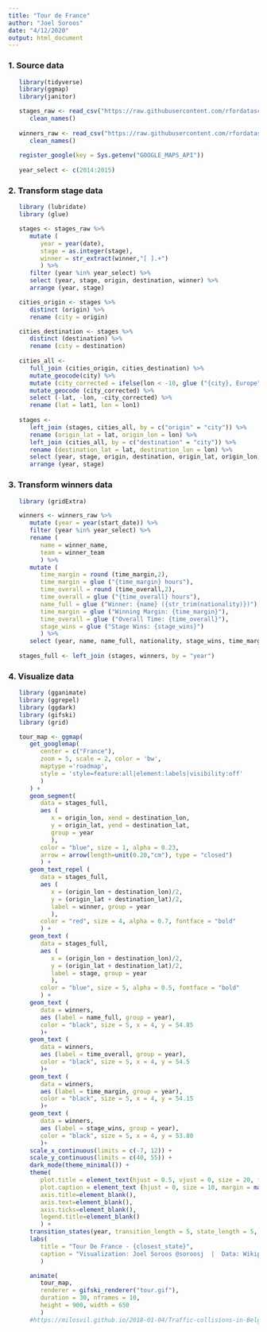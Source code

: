 ```yaml
---
title: "Tour de France"
author: "Joel Soroos"
date: "4/12/2020"
output: html_document
---
```


### 1. Source data
```r

   library(tidyverse)
   library(ggmap)
   library(janitor)

   stages_raw <- read_csv("https://raw.githubusercontent.com/rfordatascience/tidytuesday/master/data/2020/2020-04-07/tdf_stages.csv") %>%
      clean_names()
   
   winners_raw <- read_csv("https://raw.githubusercontent.com/rfordatascience/tidytuesday/master/data/2020/2020-04-07/tdf_winners.csv") %>%
      clean_names()
   
   register_google(key = Sys.getenv("GOOGLE_MAPS_API"))
   
   year_select <- c(2014:2015)
```


### 2.  Transform stage data
```r

   library (lubridate)
   library (glue)

   stages <- stages_raw %>%
      mutate (
         year = year(date),
         stage = as.integer(stage),
         winner = str_extract(winner,"[ ].+")
         ) %>%
      filter (year %in% year_select) %>%
      select (year, stage, origin, destination, winner) %>%
      arrange (year, stage)

   cities_origin <- stages %>% 
      distinct (origin) %>%
      rename (city = origin)

   cities_destination <- stages %>% 
      distinct (destination) %>%
      rename (city = destination)
      
   cities_all <- 
      full_join (cities_origin, cities_destination) %>%
      mutate_geocode(city) %>%
      mutate (city_corrected = ifelse(lon < -10, glue ("{city}, Europe"), city)) %>%
      mutate_geocode (city_corrected) %>%
      select (-lat, -lon, -city_corrected) %>%
      rename (lat = lat1, lon = lon1)
   
   stages <- 
      left_join (stages, cities_all, by = c("origin" = "city")) %>%
      rename (origin_lat = lat, origin_lon = lon) %>%
      left_join (cities_all, by = c("destination" = "city")) %>%
      rename (destination_lat = lat, destination_lon = lon) %>%
      select (year, stage, origin, destination, origin_lat, origin_lon, destination_lat, destination_lon, winner) %>%
      arrange (year, stage)
```

### 3.  Transform winners data
```r

   library (gridExtra)

   winners <- winners_raw %>%
      mutate (year = year(start_date)) %>%
      filter (year %in% year_select) %>%
      rename (
         name = winner_name,
         team = winner_team
         ) %>%
      mutate (
         time_margin = round (time_margin,2),
         time_margin = glue ("{time_margin} hours"),
         time_overall = round (time_overall,2),
         time_overall = glue ("{time_overall} hours"),
         name_full = glue ("Winner: {name} ({str_trim(nationality)})"),
         time_margin = glue ("Winning Margin: {time_margin}"),
         time_overall = glue ("Overall Time: {time_overall}"),
         stage_wins = glue ("Stage Wins: {stage_wins}")
         ) %>%
      select (year, name, name_full, nationality, stage_wins, time_margin, time_overall, stage_wins)
   
   stages_full <- left_join (stages, winners, by = "year")
```


### 4. Visualize data
```r

   library (gganimate)
   library (ggrepel)
   library (ggdark)
   library (gifski)
   library (grid)

   tour_map <- ggmap(
      get_googlemap(
         center = c("France"),
         zoom = 5, scale = 2, color = 'bw',
         maptype ='roadmap',
         style = 'style=feature:all|element:labels|visibility:off'
         )
      ) +
      geom_segment(
         data = stages_full,
         aes (
            x = origin_lon, xend = destination_lon,
            y = origin_lat, yend = destination_lat,
            group = year
            ),
         color = "blue", size = 1, alpha = 0.23,
         arrow = arrow(length=unit(0.20,"cm"), type = "closed")
         ) +
      geom_text_repel (
         data = stages_full,
         aes (
            x = (origin_lon + destination_lon)/2, 
            y = (origin_lat + destination_lat)/2, 
            label = winner, group = year
            ),
         color = "red", size = 4, alpha = 0.7, fontface = "bold"
         ) +
      geom_text (
         data = stages_full,
         aes (
            x = (origin_lon + destination_lon)/2, 
            y = (origin_lat + destination_lat)/2, 
            label = stage, group = year
            ),
         color = "blue", size = 5, alpha = 0.5, fontface = "bold"
         ) +
      geom_text (
         data = winners,
         aes (label = name_full, group = year),
         color = "black", size = 5, x = 4, y = 54.85
         )+
      geom_text (
         data = winners,
         aes (label = time_overall, group = year),
         color = "black", size = 5, x = 4, y = 54.5
         )+
      geom_text (
         data = winners,
         aes (label = time_margin, group = year),
         color = "black", size = 5, x = 4, y = 54.15
         )+
      geom_text (
         data = winners,
         aes (label = stage_wins, group = year),
         color = "black", size = 5, x = 4, y = 53.80
         )+
      scale_x_continuous(limits = c(-7, 12)) +
      scale_y_continuous(limits = c(40, 55)) +
      dark_mode(theme_minimal()) +
      theme(
         plot.title = element_text(hjust = 0.5, vjust = 0, size = 20, face = "bold", margin = margin (0,0,4,0)),
         plot.caption = element_text (hjust = 0, size = 10, margin = margin (10,0,0,0), color="white"),
         axis.title=element_blank(),
         axis.text=element_blank(),
         axis.ticks=element_blank(),
         legend.title=element_blank()
         ) +
      transition_states(year, transition_length = 5, state_length = 5, wrap = F) +
      labs(
         title = "Tour De France - {closest_state}",
         caption = "Visualization: Joel Soroos @soroosj  |  Data: Wikipedia, TDF Package, R4DS Tidy Tuesday"
         )

      animate(
         tour_map, 
         renderer = gifski_renderer("tour.gif"),
         duration = 30, nframes = 10,
         height = 900, width = 650
         )
      #https://milosvil.github.io/2018-01-04/Traffic-collisions-in-Belgrade
```

